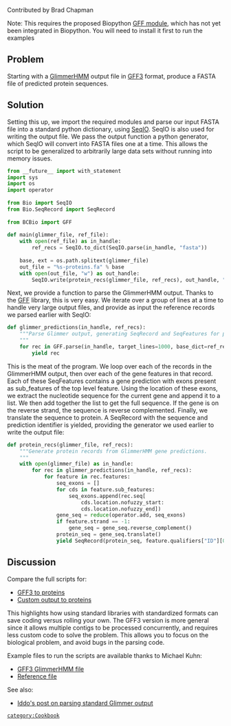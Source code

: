 Contributed by Brad Chapman

Note: This requires the proposed Biopython [http://github.com/chapmanb/bcbb/tree/master/gff/ GFF module], which has not yet been integrated in Biopython. You will need to install it first to run the examples

== Problem ==

Starting with a [http://www.cbcb.umd.edu/software/GlimmerHMM/ GlimmerHMM] output file in [http://www.sequenceontology.org/gff3.shtml GFF3] format, produce a FASTA file of predicted protein sequences.

== Solution ==

Setting this up, we import the required modules and parse our input FASTA file into a standard python dictionary, using [http://www.biopython.org/wiki/SeqIO SeqIO]. SeqIO is also used for writing the output file. We pass the output function a python generator, which SeqIO will convert into FASTA files one at a time. This allows the script to be generalized to arbitrarily large data sets without running into memory issues.

<source lang=Python>
from __future__ import with_statement
import sys
import os
import operator
 
from Bio import SeqIO
from Bio.SeqRecord import SeqRecord
 
from BCBio import GFF
 
def main(glimmer_file, ref_file):
    with open(ref_file) as in_handle:
        ref_recs = SeqIO.to_dict(SeqIO.parse(in_handle, "fasta"))
 
    base, ext = os.path.splitext(glimmer_file)
    out_file = "%s-proteins.fa" % base
    with open(out_file, "w") as out_handle:
        SeqIO.write(protein_recs(glimmer_file, ref_recs), out_handle, "fasta")
</source>

Next, we provide a function to parse the GlimmerHMM output. Thanks to the [http://www.biopython.org/wiki/GFF_Parsing GFF] library, this is very easy. We iterate over a group of lines at a time to handle very large output files, and provide as input the reference records we parsed earlier with SeqIO:

<source lang=Python>
def glimmer_predictions(in_handle, ref_recs):
    """Parse Glimmer output, generating SeqRecord and SeqFeatures for predictions
    """
    for rec in GFF.parse(in_handle, target_lines=1000, base_dict=ref_recs):
        yield rec
</source>

This is the meat of the program. We loop over each of the records in the GlimmerHMM output, then over each of the gene features in that record. Each of these SeqFeatures contains a gene prediction with exons present as sub_features of the top level feature. Using the location of these exons, we extract the nucleotide sequence for the current gene and append it to a list. We then add together the list to get the full sequence. If the gene is on the reverse strand, the sequence is reverse complemented. Finally, we translate the sequence to protein. A SeqRecord with the sequence and prediction identifier is yielded, providing the generator we used earlier to write the output file:

<source lang=Python>
def protein_recs(glimmer_file, ref_recs):
    """Generate protein records from GlimmerHMM gene predictions.
    """
    with open(glimmer_file) as in_handle:
        for rec in glimmer_predictions(in_handle, ref_recs):
            for feature in rec.features:
                seq_exons = []
                for cds in feature.sub_features:
                    seq_exons.append(rec.seq[
                        cds.location.nofuzzy_start:
                        cds.location.nofuzzy_end])
                gene_seq = reduce(operator.add, seq_exons)
                if feature.strand == -1:
                    gene_seq = gene_seq.reverse_complement()
                protein_seq = gene_seq.translate()
                yield SeqRecord(protein_seq, feature.qualifiers["ID"][0], "", "")
</source>

== Discussion ==

Compare the full scripts for:

* [http://github.com/chapmanb/bcbb/blob/master/biopython/glimmergff_to_proteins.py GFF3 to proteins]
* [http://github.com/chapmanb/bcbb/blob/master/biopython/glimmer_to_proteins.py Custom output to proteins]

This highlights how using standard libraries with standardized formats can save coding versus rolling your own. The GFF3 version is more general since it allows multiple contigs to be processed concurrently, and requires less custom code to solve the problem. This allows you to focus on the biological problem, and avoid bugs in the parsing code.

Example files to run the scripts are available thanks to Michael Kuhn:

* [http://github.com/chapmanb/bcbb/blob/master/biopython/glimmer.gff GFF3 GlimmerHMM file]
* [http://github.com/chapmanb/bcbb/blob/master/biopython/ref.fa Reference file]

See also:

* [http://bytesizebio.net/index.php/2009/10/29/short-bioinformatics-hacks-glimmer-splitter/ Iddo's post on parsing standard Glimmer output]

 [[category:Cookbook]]